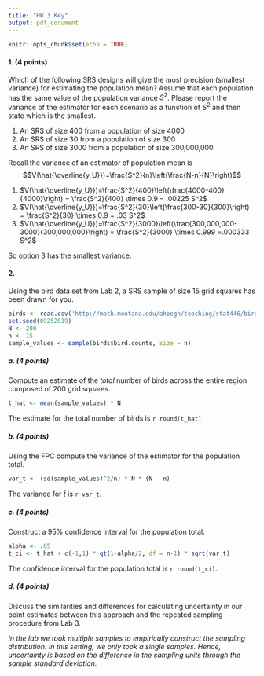 ```yaml
---
title: "HW 3 Key"
output: pdf_document
---
```


```r
knitr::opts_chunk$set(echo = TRUE)
```

#### 1. (4 points)
\emph{From Lohr Exercise 2.10} Which of the following SRS designs will give the most precision (smallest variance) for estimating the population mean? Assume that each population has the same value of the population variance $S^2$. Please report the variance of the estimator for each scenario as a function of $S^2$ and then state which is the smallest.

1. An SRS of size 400 from a population of size 4000
2. An SRS of size 30 from a population of size 300
3. An SRS of size 3000 from a population of size 300,000,000

Recall the variance of an estimator of population mean is 
$$V(\hat{\overline{y_U}})=\frac{S^2}{n}\left(\frac{N-n}{N}\right)$$

1. $V(\hat{\overline{y_U}})=\frac{S^2}{400}\left(\frac{4000-400}{4000}\right) = \frac{S^2}{400} \times 0.9 = .00225 S^2$
\vfill
2. $V(\hat{\overline{y_U}})=\frac{S^2}{30}\left(\frac{300-30}{300}\right) = \frac{S^2}{30} \times 0.9 = .03 S^2$
\vfill
3. $V(\hat{\overline{y_U}})=\frac{S^2}{3000}\left(\frac{300,000,000-3000}{300,000,000}\right) = \frac{S^2}{3000} \times 0.999 =.000333 S^2$

So option 3 has the smallest variance.
\vfill

#### 2. 
Using the bird data set from Lab 2, a SRS sample of size 15 grid squares has been drawn for you. 
```r
birds <- read.csv('http://math.montana.edu/ahoegh/teaching/stat446/birdsurvey.csv', header = T)
set.seed(09252019)
N <- 200
n <- 15
sample_values <- sample(birds$bird.counts, size = n)
```

##### a. (4 points)
Compute an estimate of the _total_ number of birds across the entire region composed of 200 grid squares.

```r
t_hat <- mean(sample_values) * N
```

The estimate for the total number of birds is `r round(t_hat)`

##### b. (4 points)
Using the FPC compute the variance of the estimator for the population total.

```r
var_t <- (sd(sample_values)^2/n) * N * (N - n)
```

The variance for $\hat{t}$ is `r var_t`.

##### c. (4 points)
Construct a 95\% confidence interval for the population total.

```r
alpha <- .05
t_ci <- t_hat + c(-1,1) * qt(1-alpha/2, df = n-1) * sqrt(var_t)
```
The confidence interval for the population total is `r round(t_ci)`.


##### d. (4 points)
Discuss the similarities and differences for calculating uncertainty in our point estimates between this approach and the repeated sampling procedure from Lab 3.

_In the lab we took multiple samples to empirically construct the sampling distribution. In this setting, we only took a single samples. Hence, uncertainty is based on the difference in the sampling units through the sample standard deviation._


